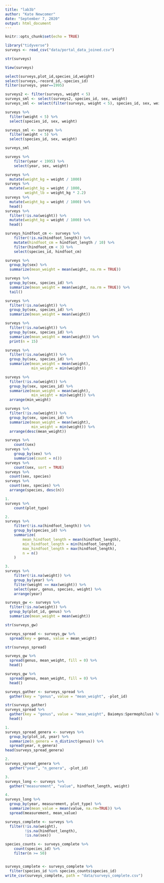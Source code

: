 ```yaml
---
title: "lab3b"
author: "Kate Newcomer"
date: "September 7, 2020"
output: html_document
---
```



```r
knitr::opts_chunk$set(echo = TRUE)
```
```r
library("tidyverse")
surveys <- read_csv("data/portal_data_joined.csv")

str(surveys)

View(surveys)

```
```r
select(surveys,plot_id,species_id,weight)
select(surveys,-record_id,-species_id)
filter(surveys, year==1995)
```
```r
surveys2 <- filter(surveys, weight < 5)
surveys_sml <- select(surveys2, species_id, sex, weight)
surveys_sml <- select(filter(surveys, weight < 5), species_id, sex, weight)

surveys %>%
  filter(weight < 5) %>%
  select(species_id, sex, weight)

surveys_sml <- surveys %>%
  filter(weight < 5) %>%
  select(species_id, sex, weight)

surveys_sml
```

```r
surveys %>%
    filter(year < 1995) %>%
    select(year, sex, weight)
```

```r
surveys %>%
  mutate(weight_kg = weight / 1000)
surveys %>%
  mutate(weight_kg = weight / 1000,
         weight_lb = weight_kg * 2.2)
surveys %>%
  mutate(weight_kg = weight / 1000) %>%
  head()
surveys %>%
  filter(!is.na(weight)) %>%
  mutate(weight_kg = weight / 1000) %>%
  head()
```
```r
surveys_hindfoot_cm <- surveys %>%
    filter(!is.na(hindfoot_length)) %>%
    mutate(hindfoot_cm = hindfoot_length / 10) %>%
    filter(hindfoot_cm < 3) %>%
    select(species_id, hindfoot_cm)

surveys %>%
  group_by(sex) %>%
  summarize(mean_weight = mean(weight, na.rm = TRUE))

surveys %>%
  group_by(sex, species_id) %>%
  summarize(mean_weight = mean(weight, na.rm = TRUE)) %>% 
  tail()

surveys %>%
  filter(!is.na(weight)) %>%
  group_by(sex, species_id) %>%
  summarize(mean_weight = mean(weight))

surveys %>%
  filter(!is.na(weight)) %>%
  group_by(sex, species_id) %>%
  summarize(mean_weight = mean(weight)) %>%
  print(n = 15)

surveys %>%
  filter(!is.na(weight)) %>%
  group_by(sex, species_id) %>%
  summarize(mean_weight = mean(weight),
            min_weight = min(weight))

surveys %>%
  filter(!is.na(weight)) %>%
  group_by(sex, species_id) %>%
  summarize(mean_weight = mean(weight),
            min_weight = min(weight)) %>%
  arrange(min_weight)

surveys %>%
  filter(!is.na(weight)) %>%
  group_by(sex, species_id) %>%
  summarize(mean_weight = mean(weight),
            min_weight = min(weight)) %>%
  arrange(desc(mean_weight))
```

```r
surveys %>%
    count(sex) 
surveys %>%
    group_by(sex) %>%
    summarise(count = n())
surveys %>%
    count(sex, sort = TRUE) 
surveys %>%
  count(sex, species) 
surveys %>%
  count(sex, species) %>%
  arrange(species, desc(n))
```

```r
1. 
surveys %>%
    count(plot_type) 

2.
surveys %>%
    filter(!is.na(hindfoot_length)) %>%
    group_by(species_id) %>%
    summarize(
        mean_hindfoot_length = mean(hindfoot_length),
        min_hindfoot_length = min(hindfoot_length),
        max_hindfoot_length = max(hindfoot_length),
        n = n()
    )

3.
surveys %>%
    filter(!is.na(weight)) %>%
    group_by(year) %>%
    filter(weight == max(weight)) %>%
    select(year, genus, species, weight) %>%
    arrange(year)
```

```r
surveys_gw <- surveys %>%
  filter(!is.na(weight)) %>%
  group_by(plot_id, genus) %>%
  summarize(mean_weight = mean(weight))

str(surveys_gw)

surveys_spread <- surveys_gw %>%
  spread(key = genus, value = mean_weight)

str(surveys_spread)

surveys_gw %>%
  spread(genus, mean_weight, fill = 0) %>%
  head()
```

```r
surveys_gw %>%
  spread(genus, mean_weight, fill = 0) %>%
  head()

surveys_gather <- surveys_spread %>%
  gather(key = "genus", value = "mean_weight", -plot_id)

str(surveys_gather)
surveys_spread %>%
  gather(key = "genus", value = "mean_weight", Baiomys:Spermophilus) %>%
  head()
```

```r
1.
surveys_spread_genera <- surveys %>%
  group_by(plot_id, year) %>%
  summarize(n_genera = n_distinct(genus)) %>%
  spread(year, n_genera)
head(surveys_spread_genera)

2.
surveys_spread_genera %>%
  gather("year", "n_genera", -plot_id)

3.
surveys_long <- surveys %>%
  gather("measurement", "value", hindfoot_length, weight)

4.
surveys_long %>%
  group_by(year, measurement, plot_type) %>%
  summarize(mean_value = mean(value, na.rm=TRUE)) %>%
  spread(measurement, mean_value)
```

```r
surveys_complete <- surveys %>%
  filter(!is.na(weight),        
         !is.na(hindfoot_length),  
         !is.na(sex))  

species_counts <- surveys_complete %>%
    count(species_id) %>% 
    filter(n >= 50)


surveys_complete <- surveys_complete %>%
  filter(species_id %in% species_counts$species_id)
write_csv(surveys_complete, path = "data/surveys_complete.csv")

```

